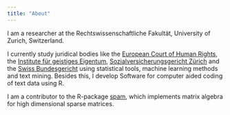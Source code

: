 ```yaml
---
title: "About"
---
```


I am a researcher at the Rechtswissenschaftliche Fakultät, University of Zurich, Switzerland.

I currently study juridical bodies like the [European Court of Human Rights](https://echr.coe.int), the [Institute für geistiges Eigentum](https://www.ige.ch/), [Sozialversicherungsgericht Zürich](https://www.sozialversicherungsgericht.zh.ch/) and the [Swiss Bundesgericht](https://www.bger.ch/index.htm) using statistical tools, machine learning methods and text mining. Besides this, I develop Software for computer aided coding of text data using R.

I am a contributor to the R-package [spam](https://cran.r-project.org/web/packages/spam/index.html), which implements matrix algebra for high dimensional sparse matrices.